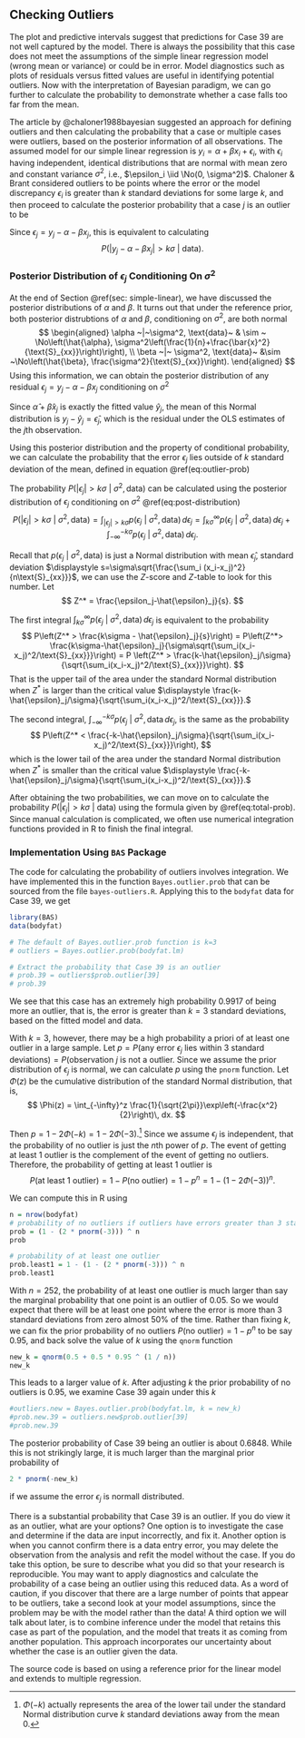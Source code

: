 ## Checking Outliers {#sec:Checking-outliers}

The plot and predictive intervals suggest that predictions for Case 39 are not well captured by the model. There is always the possibility that this case does not meet the assumptions of the simple linear regression model (wrong mean or variance) or could be in error. Model diagnostics such as plots of residuals versus fitted values are useful in identifying potential outliers. Now with the interpretation of Bayesian paradigm, we can go further to calculate the probability to demonstrate whether a case falls too far from the mean. 

The article by @chaloner1988bayesian suggested an approach for defining outliers and then calculating the probability that a case or multiple cases were outliers, based on the posterior information of all observations. The assumed model for our simple linear regression is $y_i=\alpha + \beta x_i+\epsilon_i$, with $\epsilon_i$ having independent, identical distributions that are normal with mean zero and constant variance $\sigma^2$, i.e., $\epsilon_i \iid \No(0, \sigma^2)$. Chaloner & Brant considered outliers to be points where the error or the model discrepancy $\epsilon_i$ is greater than $k$ standard deviations for some large $k$, and then proceed to calculate the posterior probability that a case $j$ is an outlier to be
\begin{equation} 
P(|\epsilon_j| > k\sigma ~|~\text{data})
(\#eq:outlier-prob)
\end{equation}

Since $\epsilon_j = y_j - \alpha-\beta x_j$, this is equivalent to calculating
$$ P(|y_j-\alpha-\beta x_j| > k\sigma~|~\text{data}).$$



### Posterior Distribution of $\epsilon_j$ Conditioning On $\sigma^2$

At the end of Section \@ref(sec: simple-linear), we have discussed the posterior distributions of $\alpha$ and $\beta$. It turns out that under the reference prior, both posterior distrubtions of $\alpha$ and $\beta$, conditioning on $\sigma^2$, are both normal
$$ 
\begin{aligned}
\alpha ~|~\sigma^2, \text{data}~ & \sim ~ \No\left(\hat{\alpha}, \sigma^2\left(\frac{1}{n}+\frac{\bar{x}^2}{\text{S}_{xx}}\right)\right), \\
\beta ~|~ \sigma^2, \text{data}~ &\sim ~\No\left(\hat{\beta}, \frac{\sigma^2}{\text{S}_{xx}}\right).
\end{aligned}
$$
Using this information, we can obtain the posterior distribution of any residual $\epsilon_j = y_j-\alpha-\beta x_j$ conditioning on $\sigma^2$

\begin{equation} 
\epsilon_j~|~\sigma^2, \text{data} ~\sim ~ \No\left(y_j-\hat{\alpha}-\hat{\beta}x_j,\ \frac{\sigma^2\sum_i(x_i-x_j)^2}{n\text{S}_{xx}}\right).
(\#eq:post-distribution)
\end{equation}

Since $\hat{\alpha}+\hat{\beta}x_j$ is exactly the fitted value $\hat{y}_j$, the mean of this Normal distribution is $y_j-\hat{y}_j=\hat{\epsilon}_j$, which is the residual under the OLS estimates of the $j$th observation.  

Using this posterior distribution and the property of conditional probability, we can calculate the probability that the error $\epsilon_j$ lies outside of $k$ standard deviation of the mean, defined in equation \@ref(eq:outlier-prob)

\begin{equation} 
P(|\epsilon_j|>k\sigma~|~\text{data}) = \int_0^\infty P(|\epsilon_j|>k\sigma~|~\sigma^2,\text{data})p(\sigma^2~|~\text{data})\, d\sigma^2.
(\#eq:total-prob)
\end{equation}

The probability $P(|\epsilon_j|>k\sigma~|~\sigma^2, \text{data})$ can be calculated using the posterior distribution of $\epsilon_j$ conditioning on $\sigma^2$ \@ref(eq:post-distribution)
$$ P(|\epsilon_j|>k\sigma~|~\sigma^2,\text{data}) = \int_{|\epsilon_j|>k\sigma}p(\epsilon_j~|~\sigma^2, \text{data})\, d\epsilon_j = \int_{k\sigma}^\infty p(\epsilon_j~|~\sigma^2, \text{data})\, d\epsilon_j+\int_{-\infty}^{-k\sigma}p(\epsilon_j~|~\sigma^2, \text{data})\, d\epsilon_j. $$

Recall that $p(\epsilon_j~|~\sigma^2, \text{data})$ is just a Normal distribution with mean $\hat{\epsilon}_j$, standard deviation $\displaystyle s=\sigma\sqrt{\frac{\sum_i (x_i-x_j)^2}{n\text{S}_{xx}}}$, we can use the $Z$-score and $Z$-table to look for this number. Let 
$$ Z^* = \frac{\epsilon_j-\hat{\epsilon}_j}{s}. $$

The first integral $\displaystyle \int_{k\sigma}^\infty p(\epsilon_j~|~\sigma^2,\text{data})\, d\epsilon_j$ is equivalent to the probability
$$ P\left(Z^* > \frac{k\sigma - \hat{\epsilon}_j}{s}\right) = P\left(Z^*> \frac{k\sigma-\hat{\epsilon}_j}{\sigma\sqrt{\sum_i(x_i-x_j)^2/\text{S}_{xx}}}\right) = P \left(Z^* > \frac{k-\hat{\epsilon}_j/\sigma}{\sqrt{\sum_i(x_i-x_j)^2/\text{S}_{xx}}}\right). $$
That is the upper tail of the area under the standard Normal distribution when $Z^*$ is larger than the critical value $\displaystyle \frac{k-\hat{\epsilon}_j/\sigma}{\sqrt{\sum_i(x_i-x_j)^2/\text{S}_{xx}}}.$

The second integral, $\displaystyle \int_{-\infty}^{-k\sigma} p(\epsilon_j~|~\sigma^2, \text{data}\, d\epsilon_j$, is the same as the probability
$$ P\left(Z^* < \frac{-k-\hat{\epsilon}_j/\sigma}{\sqrt{\sum_i(x_i-x_j)^2/\text{S}_{xx}}}\right), $$
which is the lower tail of the area under the standard Normal distribution when $Z^*$ is smaller than the critical value $\displaystyle \frac{-k-\hat{\epsilon}_j/\sigma}{\sqrt{\sum_i(x_i-x_j)^2/\text{S}_{xx}}}.$

After obtaining the two probabilities, we can move on to calculate the probability $P(|\epsilon_j|>k\sigma~|~\text{data})$ using the formula given by \@ref(eq:total-prob). Since manual calculation is complicated, we often use numerical integration functions provided in R to finish the final integral.


### Implementation Using `BAS` Package

The code for calculating the probability of outliers involves integration. We have implemented this in the function `Bayes.outlier.prob` that can be sourced from the file `bayes-outliers.R`. Applying this to the `bodyfat` data for Case 39, we get
```r
library(BAS)
data(bodyfat)

# The default of Bayes.outlier.prob function is k=3
# outliers = Bayes.outlier.prob(bodyfat.lm)

# Extract the probability that Case 39 is an outlier
# prob.39 = outliers$prob.outlier[39]
# prob.39
```

We see that this case has an extremely high probability 0.9917 of being more an outlier, that is, the error is greater than $k=3$ standard deviations, based on the fitted model and data.

With $k=3$, however, there may be a high probability a priori of at least one outlier in a large sample. Let $p = P(\text{any error $\epsilon_j$ lies within 3 standard deviations}) = P(\text{observation $j$ is not a outlier}$. Since we assume the prior distribution of $\epsilon_j$ is normal, we can calculate $p$ using the `pnorm` function. Let $\Phi(z)$ be the cumulative distribution of the standard Normal distribution, that is,
$$ \Phi(z) = \int_{-\infty}^z \frac{1}{\sqrt{2\pi}}\exp\left(-\frac{x^2}{2}\right)\, dx. $$

Then $p = 1-2\Phi(-k) = 1 - 2\Phi(-3)$.^[$\Phi(-k)$ actually represents the area of the lower tail under the standard Normal distribution curve $k$ standard deviations away from the mean 0.] Since we assume $\epsilon_j$ is independent, that the probability of no outlier is just the $n$th power of $p$. The event of getting at least 1 outlier is the complement of the event of getting no outliers. Therefore, the probability of getting at least 1 outlier is
$$ P(\text{at least 1 outlier}) = 1 - P(\text{no outlier}) = 1 - p^n = 1 - (1 - 2\Phi(-3))^n.$$

We can compute this in R using

```r
n = nrow(bodyfat)
# probability of no outliers if outliers have errors greater than 3 standard deviation
prob = (1 - (2 * pnorm(-3))) ^ n
prob

# probability of at least one outlier
prob.least1 = 1 - (1 - (2 * pnorm(-3))) ^ n
prob.least1
```

With $n=252$, the probability of at least one outlier is much larger than say the marginal probability that one point is an outlier of 0.05. So we would expect that there will be at least one point where the error is more than 3 standard deviations from zero almost 50% of the time. Rather than fixing $k$, we can fix the prior probability of no outliers $P(\text{no outlier}) = 1 - p^n$ to be say 0.95, and back solve the value of $k$ using the `qnorm` function

```r
new_k = qnorm(0.5 + 0.5 * 0.95 ^ (1 / n))
new_k
```

This leads to a larger value of $k$. After adjusting $k$ the prior probability of no outliers is 0.95, we examine Case 39 again under this $k$

```r
#outliers.new = Bayes.outlier.prob(bodyfat.lm, k = new_k)
#prob.new.39 = outliers.new$prob.outlier[39]
#prob.new.39
```

The posterior probability of Case 39 being an outlier is about 0.6848<!--r round(prob.new.39, 4)-->. While this is not strikingly large, it is much larger than the marginal prior probability of
```r
2 * pnorm(-new_k)
```
if we assume the error $\epsilon_j$ is normall distributed.


There is a substantial probability that Case 39 is an outlier. If you do view it as an outlier, what are your options? One option is to investigate the case and determine if the data are input incorrectly, and fix it. Another option is when you cannot confirm there is a data entry error, you may delete the observation from the analysis and refit the model without the case. If you do take this option, be sure to describe what you did so that your research is reproducible. You may want to apply diagnostics and calculate the probability of a case being an outlier using this reduced data. As a word of caution, if you discover that there are a large number of points that appear to be outliers, take a second look at your model assumptions, since the problem may be with the model rather than the data! A third option we will talk about later, is to combine inference under the model that retains this case as part of the population, and the model that treats it as coming from another population. This approach incorporates our uncertainty about whether the case is an outlier given the data.

The source code is based on using a reference prior for the linear model and extends to multiple regression.

